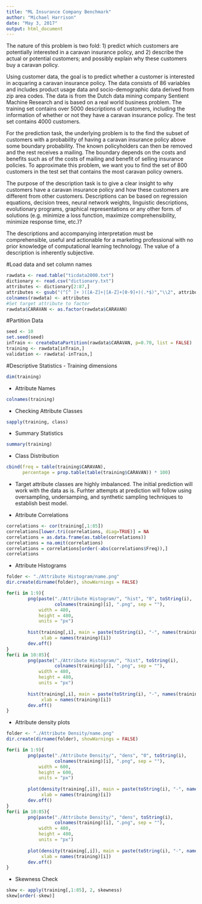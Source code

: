 ```yaml
---
title: "ML Insurance Company Benchmark"
author: "Michael Harrison"
date: "May 3, 2017"
output: html_document
---
```


The nature of this problem is two fold: 
        1) predict which customers are potentially interested in a caravan insurance policy, and 
        2) describe the actual or potential customers; and possibly explain why these customers buy a caravan policy.

Using customer data, the goal is to predict whether a customer is interested in acquaring a caravan insurance policy. The data consists of 86 variables and includes product usage data and socio-demographic data derived from zip area codes. The data is from the Dutch data mining company Sentient Machine Research and is based on a real world business problem. The training set contains over 5000 descriptions of customers, including the information of whether or not they have a caravan insurance policy. The test set contains 4000 customers.

For the prediction task, the underlying problem is to the find the subset of customers with a probability of having a caravan insurance policy above some boundary probability. The known policyholders can then be removed and the rest receives a mailing. The boundary depends on the costs and benefits such as of the costs of mailing and benefit of selling insurance policies. To approximate this problem, we want you to find the set of 800 customers in the test set that contains the most caravan policy owners.

The purpose of the description task is to give a clear insight to why customers have a caravan insurance policy and how these customers are different from other customers. Descriptions can be based on regression equations, decision trees, neural network weights, linguistic descriptions, evolutionary programs, graphical representations or any other form. of solutions (e.g. minimize a loss function, maximize comprehensibility, minimize response time, etc.)?

The descriptions and accompanying interpretation must be comprehensible, useful and actionable for a marketing professional with no prior knowledge of computational learning technology. The value of a description is inherently subjective.

#Load data and set column names
```r
rawdata <- read.table("ticdata2000.txt")
dictionary <- read.csv("dictionary.txt")
attributes <- dictionary[2:87,]
attributes <- gsub("(^[^ ]+ )([A-Z]+|[A-Z]+[0-9]+)(.*$)","\\2", attributes)
colnames(rawdata) <- attributes
#Set target attribute to factor
rawdata$CARAVAN <- as.factor(rawdata$CARAVAN)
```

#Partition Data
```r
seed <- 10
set.seed(seed)
inTrain <- createDataPartition(rawdata$CARAVAN, p=0.70, list = FALSE)
training <- rawdata[inTrain,]
validation <- rawdata[-inTrain,]
```

#Descriptive Statistics
- Training dimensions
```r
dim(training)
```
- Attribute Names
```r
colnames(training)
```
- Checking Attribute Classes
```r
sapply(training, class)
```

- Summary Statistics
```r
summary(training)
```
- Class Distribution
```r
cbind(freq = table(training$CARAVAN), 
      percentage = prop.table(table(training$CARAVAN)) * 100)
```     
- Target attribute classes are highly imbalanced. The initial prediction will work with the data as is. Furhter attempts at prediction will follow using oversampling, undersamping, and synthetic sampling techniques to establish best model.

- Attribute Correlations
```r
correlations <- cor(training[,1:85])
correlations[lower.tri(correlations, diag=TRUE)] = NA
correlations = as.data.frame(as.table(correlations))
correlations = na.omit(correlations)
correlations = correlations[order(-abs(correlations$Freq)),]
correlations
```



- Attribute Histograms
```r
folder <- "./Attribute Histogram/name.png"
dir.create(dirname(folder), showWarnings = FALSE)

for(i in 1:9){
        png(paste("./Attribute Histogram/", "hist", "0", toString(i),
                  colnames(training)[i], ".png", sep = ""),
            width = 480,
            height = 480,
            units = "px")
        
        hist(training[,i], main = paste(toString(i), "-", names(training)[i]),
             xlab = names(training)[i])
        dev.off()
}
for(i in 10:85){
        png(paste("./Attribute Histogram/", "hist", toString(i),
                  colnames(training)[i], ".png", sep = ""),
            width = 480,
            height = 480,
            units = "px")
        
        hist(training[,i], main = paste(toString(i), "-", names(training)[i]),
             xlab = names(training)[i])
        dev.off()
}
```

- Attribute density plots

```r
folder <- "./Attribute Density/name.png"
dir.create(dirname(folder), showWarnings = FALSE)

for(i in 1:9){
        png(paste("./Attribute Density/", "dens", "0", toString(i),
                  colnames(training)[i], ".png", sep = ""),
            width = 600,
            height = 600,
            units = "px")
        
        plot(density(training[,i]), main = paste(toString(i), "-", names(training)[i]), 
             xlab = names(training)[i])
        dev.off()
}
for(i in 10:85){
        png(paste("./Attribute Density/", "dens", toString(i),
                  colnames(training)[i], ".png", sep = ""),
            width = 480,
            height = 480,
            units = "px")
        
        plot(density(training[,i]), main = paste(toString(i), "-", names(training)[i]), 
             xlab = names(training)[i])
        dev.off()
}
```


- Skewness Check
```r
skew <- apply(training[,1:85], 2, skewness)
skew[order(-skew)]
```
